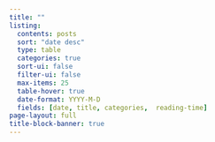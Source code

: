 ```yaml
---
title: ""
listing:
  contents: posts
  sort: "date desc"
  type: table
  categories: true
  sort-ui: false
  filter-ui: false
  max-items: 25
  table-hover: true
  date-format: YYYY-M-D
  fields: [date, title, categories,  reading-time]
page-layout: full
title-block-banner: true
---
```



